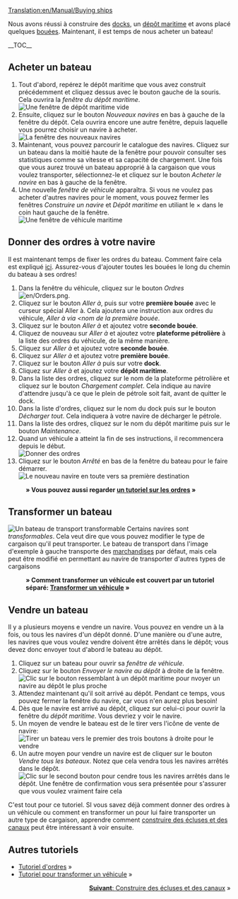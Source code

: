 [[Translation:en/Manual/Buying ships]]
{{fr/Tutoriel}}

Nous avons réussi à construire des [[fr/Manual/Construction de docks|docks]], un [[fr/Manual/Construction de dépôts maritimes|dépôt maritime]] et avons placé quelques [[fr/Manual/Placement de bouées|bouées]]. Maintenant, il est temps de nous acheter un bateau!

__TOC__
==Acheter un bateau==
# Tout d'abord, repérez le dépôt maritime que vous avez construit précédemment et cliquez dessus avec le bouton gauche de la souris. Cela ouvrira la ''fenêtre du dépôt maritime''.<br/>[[File:en/Buying-ships-1.png|none|frame|Une fenêtre de dépôt maritime vide]]
# Ensuite, cliquez sur le bouton ''Nouveaux navires'' en bas à gauche de la fenêtre du dépôt. Cela ouvrira encore une autre fenêtre, depuis laquelle vous pourrez choisir un navire à acheter.<br/>[[File:en/Buying-ships-2.png|none|frame|La fenêtre des nouveaux navires]]
# Maintenant, vous pouvez parcourir le catalogue des navires. Cliquez sur un bateau dans la moitié haute de la fenêtre pour pouvoir consulter ses statistiques comme sa vitesse et sa capacité de chargement. Une fois que vous aurez trouvé un bateau approprié à la cargaison que vous voulez transporter, sélectionnez-le et cliquez sur le bouton ''Acheter le navire'' en bas à gauche de la fenêtre.
# Une nouvelle ''fenêtre de véhicule'' apparaîtra. Si vous ne voulez pas acheter d'autres navires pour le moment, vous pouvez fermer les fenêtres ''Construire un navire'' et ''Dépôt maritime'' en utiliant le &times; dans le coin haut gauche de la fenêtre.<br/>[[File:en/Buying-ships-3.png|none|frame|Une fenêtre de véhicule maritime]]

==Donner des ordres à votre navire==
Il est maintenant temps de fixer les ordres du bateau. Comment faire cela est expliqué [[fr/Manual/Ordres|ici]]. Assurez-vous d'ajouter toutes les bouées le long du chemin du bateau à ses ordres!

#Dans la fenêtre du véhicule, cliquez sur le bouton ''Ordres'' [[File:en/Orders.png]].
#Cliquez sur le bouton ''Aller à'', puis sur votre '''première bouée''' avec le curseur spécial Aller à. Cela ajoutera une instruction aux ordres du véhicule, ''Aller à via <nom de la première bouée''.
#Cliquez sur le bouton ''Aller à'' et ajoutez votre '''seconde bouée'''.
#Cliquez de nouveau sur ''Aller à'' et ajoutez votre '''plateforme pétrolière''' à la liste des ordres du véhicule, de la même manière.
#Cliquez sur ''Aller à'' et ajoutez votre '''seconde bouée'''.
#Cliquez sur ''Aller à'' et ajoutez votre '''première bouée'''.
#Cliquez sur le bouton ''Aller à'' puis sur votre '''dock'''.
#Cliquez sur ''Aller à'' et ajoutez votre '''dépôt maritime'''.
#Dans la liste des ordres, cliquez sur le nom de la plateforme pétrolière et cliquez sur le bouton ''Chargement complet''. Cela indique au navire d'attendre jusqu'à ce que le plein de pétrole soit fait, avant de quitter le dock.
#Dans la liste d'ordres, cliquez sur le nom du dock puis sur le bouton ''Décharger tout''. Cela indiquera à votre navire de décharger le pétrole.
#Dans la liste des ordres, cliquez sur le nom du dépôt maritime puis sur le bouton ''Maintenance''.
#Quand un véhicule a atteint la fin de ses instructions, il recommencera depuis le début.<br/>[[File:en/Buying-ships-orders.png|frame|none|Donner des ordres]]
#Cliquez sur le bouton ''Arrêté'' en bas de la fenêtre du bateau pour le faire démarrer.<br/>[[File:en/Buying-ships-4.png|none|frame|Le nouveau navire en toute vers sa première destination]]
:'''&raquo; Vous pouvez aussi regarder [[fr/Manual/Ordres|un tutoriel sur les ordres]] &raquo;'''

==Transformer un bateau==
[[File:en/Buying-ships-5.png|left|frame|Un bateau de transport transformable]]
Certains navires sont ''transformables''. Cela veut dire que vous pouvez modifier le type de cargaison qu'il peut transporter. Le bateau de transport dans l'image d'exemple à gauche transporte des [[fr/Manual/Base Set/Economy/Marchandises|marchandises]] par défaut, mais cela peut être modifié en permettant au navire de transporter d'autres types de cargaisons

:'''&raquo; Comment transformer un véhicule est couvert par un tutoriel séparé: [[fr/Manual/Transformation|Transformer un véhicule]] &raquo;'''

{{en/-}}
==Vendre un bateau==
Il y a plusieurs moyens e vendre un navire. Vous pouvez en vendre un à la fois, ou tous les navires d'un dépôt donné. D'une manière ou d'une autre, les navires que vous voulez vendre doivent être arrêtés dans le dépôt; vous devez donc envoyer tout d'abord le bateau au dépôt.

# Cliquez sur un bateau pour ouvrir sa ''fenêtre de véhicule''.
# Cliquez sur le bouton ''Envoyer le navire au dépôt'' à droite de la fenêtre.<br/>[[File:en/Buying-ships-6.png|none|frame|Clic sur le bouton ressemblant à un dépôt maritime pour nvoyer un navire au dépôt le plus proche]]
# Attendez maintenant qu'il soit arrivé au dépôt. Pendant ce temps, vous pouvez fermer la fenêtre du navire, car vous n'en aurez plus besoin!
# Dès que le navire est arrivé au dépôt, cliquez sur celui-ci pour ouvrir la fenêtre du ''dépôt maritime''. Vous devriez y voir le navire.
# Un moyen de vendre le bateau est de le tirer vers l'icône de vente de navire:<br/>[[File:en/Buying-ships-7.png|none|frame|Tirer un bateau vers le premier des trois boutons à droite pour le vendre]]
# Un autre moyen pour vendre un navire est de cliquer sur le bouton ''Vendre tous les bateaux''. Notez que cela vendra tous les navires arrêtés dans le dépôt.<br/>[[File:en/Buying-ships-8.png|none|frame|Clic sur le second bouton pour cendre tous les navires arrêtés dans le dépôt. Une fenêtre de confirmation vous sera présentée pour s'assurer que vous voulez vraiment faire cela]]

C'est tout pour ce tutoriel. SI vous savez déjà comment donner des ordres à un véhicule ou comment en transformer un pour lui faire transporter un autre type de cargaison, apprendre comment [[fr/Manual/Construction de canaux|construire des écluses et des canaux]] peut être intéressant à voir ensuite.

==Autres tutoriels==
*[[fr/Manual/Ordres|Tutoriel d'ordres]] &raquo;
*[[fr/Manual/Transformation|Tutoriel pour transformer un véhicule]] &raquo;

<span style="float: right">[[fr/Manual/Construction de canaux|'''Suivant''': Construire des écluses et des canaux]] &raquo;</span>